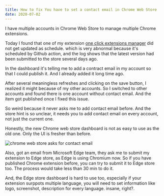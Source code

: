 ```yaml
---
title: How to fix You have to set a contact email in Chrome Web Store
date: 2020-07-02
---
```


I have multiple accounts in Chrome Web Store to manage multiple Chrome extensions.

Today I found that one of my extension [one click extensions manager](https://chrome.google.com/webstore/detail/one-click-extensions-mana/pbgjpgbpljobkekbhnnmlikbbfhbhmem) did not get updated as schedule. which is very abnormal because it's scheduled by Github action, and the log shows that the latest version had been submitted to the store several days ago.

In the dashboard it's telling me to add a contract email in my account so that I could publish it. And I already added it long time ago. 

After several meaningless refreshes and clicking on the save button, I realized it might because of my other accounts. So I switched to other accounts and found there is one account without contact email. And the item got published once I fixed this issue.

So weird because it never asks me to add contact email before. And the store hint is so unclear, it needs you to add contact email on every account, not just the current one.

Honestly, the new Chrome web store dashboard is not as easy to use as the old one.
Only the UI is fresher than before.

<img src="/static/images/chrome-web-store-ask-contact-email.png" alt="chrome web store asks for contact email" />


Also, got an email from Microsoft Edge team, they ask me to submit my extension to Edge store, as Edge is using Chromium now. So if you have published Chrome extension before, you can try 
to submit it to Edge store too. The process would take less than 30 min to do it. 

And, the Edge store dashboard is hard to use too, especially if your extension surppots multiple language, you will need to set information like logo, screenshot, description for every
language. insane, right?.
 



